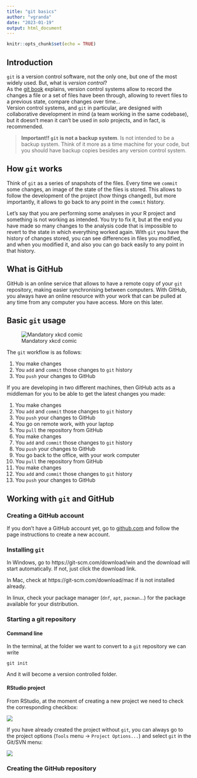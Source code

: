 ```yaml
---
title: "git basics"
author: "vgranda"
date: "2023-01-19"
output: html_document
---
```


```r
knitr::opts_chunk$set(echo = TRUE)
```

## Introduction

`git` is a version control software, not the only one, but one of the most
widely used. But, what is *version control*?  
As the [git book](https://git-scm.com/book/en/v2) explains, version control
systems allow to record the changes a file or a set of files have been through,
allowing to revert files to a previous state, compare changes over time...  
Version control systems, and `git` in particular, are designed with
collaborative development in mind (a team working in the same codebase), but it
doesn't mean it can't be used in *solo* projects, and in fact, is recommended.

  > **Important!! `git` is not a backup system**. Is not intended to be a backup
  system. Think of it more as a time machine for your code, but you should have
  backup copies besides any version control system.

## How `git` works

Think of `git` as a series of snapshots of the files. Every time we `commit`
some changes, an image of the state of the files is stored. This allows to
follow the development of the project (how things changed), but more
importantly, it allows to go back to any point in the `commit` history.  

Let's say that you are performing some analyses in your R project and something
is not working as intended. You try to fix it, but at the end you have made so
many changes to the analysis code that is impossible to revert to the state in
which everything worked again. With `git` you have the history of changes
stored, you can see differences in files you modified, and when you modified it,
and also you can go back easily to any point in that history.

## What is GitHub

GitHub is an online service that allows to have a remote copy of your `git`
repository, making easier synchronising between computers. With GitHub, you
always have an online resource with your work that can be pulled at any time
from any computer you have access. More on this later.

## Basic `git` usage

![Mandatory xkcd comic](git.png)

The `git` workflow is as follows:

  1. You make changes
  1. You `add` and `commit` those changes to `git` history
  1. You `push` your changes to GitHub

If you are developing in two different machines, then GitHub acts as a middleman
for you to be able to get the latest changes you made:

  1. You make changes
  1. You `add` and `commit` those changes to `git` history
  1. You `push` your changes to GitHub
  1. You go on remote work, with your laptop
  1. You `pull` the repository from GitHub
  1. You make changes
  1. You `add` and `commit` those changes to `git` history
  1. You `push` your changes to GitHub
  1. You go back to the office, with your work computer
  1. You `pull` the repository from GitHub
  1. You make changes
  1. You `add` and `commit` those changes to `git` history
  1. You `push` your changes to GitHub

## Working with `git` and GitHub

### Creating a GitHub account

If you don't have a GitHub account yet, go to [github.com](github.com) and
follow the page instructions to create a new account.

### Installing `git`

In Windows, go to https://git-scm.com/download/win and the download will start
automatically. If not, just click the download link.

In Mac, check at https://git-scm.com/download/mac if is not installed already.

In linux, check your package manager (`dnf`, `apt`, `pacman`...) for the
package available for your distribution.

### Starting a git repository

#### Command line
In the terminal, at the folder we want to convert to a `git` repository we can
write

```
git init
```

And it will become a version controlled folder.

#### RStudio project

From RStudio, at the moment of creating a new project we need to check the
corresponding checkbox:

![](new_project_git.png)

If you have already created the project without `git`, you can always go to the
project options (`Tools` menu -> `Project Options...`) and select `git` in the
Git/SVN menu:

![](project_options_git.png)

### Creating the GitHub repository

